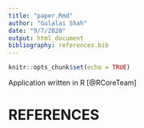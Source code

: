 ```yaml
---
title: "paper.Rmd"
author: "Gulalai Shah"
date: "9/7/2020"
output: html_document
bibliography: references.bib
---
```


```r
knitr::opts_chunk$set(echo = TRUE)
```

Application written in R [@RCoreTeam] 

# REFERENCES
